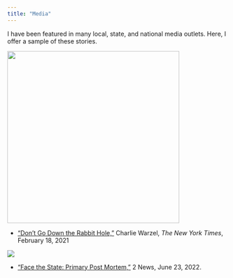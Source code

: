 ```yaml
---
title: "Media"
---
```


I have been featured in many local, state, and national media outlets. Here, I offer a sample of these stories.

![](images/nytimes.JPG){fig-align="left" width="393"}

-   ["Don't Go Down the Rabbit Hole,"](https://www.nytimes.com/2021/02/18/opinion/fake-news-media-attention.html) Charlie Warzel, *The New York Times*, February 18, 2021

![](images/facethestate.JPG)\

-   ["Face the State: Primary Post Mortem,"](https://www.2news.com/features/face_the_state_transcripts/face-the-state-primary-post-mortem/video_27752f0a-1a99-52bb-a257-618c62b909a4.html) 2 News, June 23, 2022.
